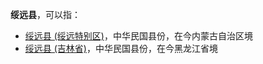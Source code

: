 '''绥远县'''，可以指：
*[[绥远县_(绥远特别区)|绥远县 (绥远特别区)]]，中华民国县份，在今内蒙古自治区境
*[[绥远县_(吉林省)|绥远县 (吉林省)]]，中华民国县份，在今黑龙江省境

{{Disambiguation|S|Cat=三字中国县名消歧义}}